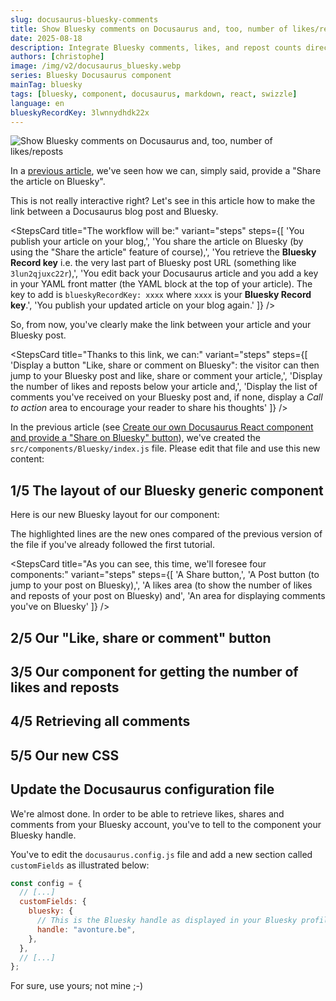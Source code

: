 ```yaml
---
slug: docusaurus-bluesky-comments
title: Show Bluesky comments on Docusaurus and, too, number of likes/reposts
date: 2025-08-18
description: Integrate Bluesky comments, likes, and repost counts directly into your Docusaurus blog posts.
authors: [christophe]
image: /img/v2/docusaurus_bluesky.webp
series: Bluesky Docusaurus component
mainTag: bluesky
tags: [bluesky, component, docusaurus, markdown, react, swizzle]
language: en
blueskyRecordKey: 3lwnnydhdk22x
---
```

<!-- cspell:ignore reposts,packagist,3lun2qjuxc22r,repost,noopener,noreferrer,3lwnnydhdk22x -->
![Show Bluesky comments on Docusaurus and, too, number of likes/reposts](/img/v2/docusaurus_bluesky.webp)

In a [previous article](/blog/docusaurus-bluesky-share), we've seen how we can, simply said, provide a "Share the article on Bluesky".

This is not really interactive right? Let's see in this article how to make the link between a Docusaurus blog post and Bluesky.

<!-- truncate -->

<StepsCard
  title="The workflow will be:"
  variant="steps"
  steps={[
    'You publish your article on your blog,',
    'You share the article on Bluesky (by using the "Share the article" feature of course),',
    'You retrieve the **Bluesky Record key** i.e. the very last part of Bluesky post URL (something like `3lun2qjuxc22r`),',
    'You edit back your Docusaurus article and you add a key in your YAML front matter (the YAML block at the top of your article). The key to add is `blueskyRecordKey: xxxx` where `xxxx` is your **Bluesky Record key**.',
    'You publish your updated article on your blog again.'
  ]}
/>

So, from now, you've clearly make the link between your article and your Bluesky post.

<StepsCard
  title="Thanks to this link, we can:"
  variant="steps"
  steps={[
    'Display a button "Like, share or comment on Bluesky": the visitor can then jump to your Bluesky post and like, share or comment your article,',
    'Display the number of likes and reposts below your article and,',
    'Display the list of comments you\'ve received on your Bluesky post and, if none, display a *Call to action* area to encourage your reader to share his thoughts'
  ]}
/>

In the previous article (see [Create our own Docusaurus React component and provide a "Share on Bluesky" button](/blog/docusaurus-bluesky-share)), we've created the `src/components/Bluesky/index.js` file. Please edit that file and use this new content:

## 1/5 The layout of our Bluesky generic component

Here is our new Bluesky layout for our component:

<Snippet filename="src/components/Bluesky/index.js" source="src/components/Bluesky/index.js" />

<AlertBox variant="info" title="">
The highlighted lines are the new ones compared of the previous version of the file if you've already followed the first tutorial.

</AlertBox>

<StepsCard
  title="As you can see, this time, we'll foresee four components:"
  variant="steps"
  steps={[
    'A Share button,',
    'A Post button (to jump to your post on Bluesky),',
    'A likes area (to show the number of likes and reposts of your post on Bluesky) and',
    'An area for displaying comments you\'ve on Bluesky'
  ]}
/>

## 2/5 Our "Like, share or comment" button

<Snippet filename="src/components/Bluesky/post.js" source="src/components/Bluesky/post.js" />

## 3/5 Our component for getting the number of likes and reposts

<Snippet filename="src/components/Bluesky/likes.js" source="src/components/Bluesky/likes.js" />

## 4/5 Retrieving all comments

<Snippet filename="src/components/Bluesky/comments.js" source="src/components/Bluesky/comments.js" />

## 5/5 Our new CSS

<Snippet filename="src/components/Bluesky/styles.module.css" source="src/components/Bluesky/styles.module.css" />

## Update the Docusaurus configuration file

We're almost done. In order to be able to retrieve likes, shares and comments from your Bluesky account, you've to tell to the component your Bluesky handle.

You've to edit the `docusaurus.config.js` file and add a new section called `customFields` as illustrated below:

<Snippet filename="docusaurus.config.js">

```js
const config = {
  // [...]
  customFields: {
    bluesky: {
      // This is the Bluesky handle as displayed in your Bluesky profile page
      handle: "avonture.be",
    },
  },
  // [...]
};
```

</Snippet>

<AlertBox variant="danger" title="">
For sure, use yours; not mine ;-)

</AlertBox>